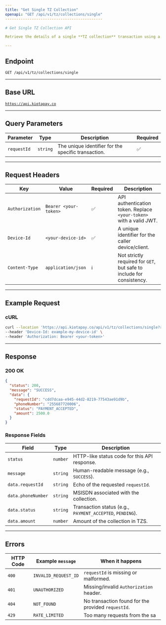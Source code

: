```yaml
---
title: "Get Single TZ Collection"
openapi: "GET /api/v1/tz/collections/single"
--------------------------------------------

# Get Single TZ Collection API

Retrieve the details of a single **TZ collection** transaction using a `requestId` you received when the collection was initiated.

---
```


## **Endpoint**

`GET /api/v1/tz/collections/single`

---

## **Base URL**

[`https://api.kiotapay.co`](https://api.kiotapay.co)

---

## **Query Parameters**

| Parameter   | Type     | Description                                         | Required |
| ----------- | -------- | --------------------------------------------------- | -------- |
| `requestId` | `string` | The unique identifier for the specific transaction. | ✅        |

---

## **Request Headers**

| Key             | Value                 | Required | Description                                                           |
| --------------- | --------------------- | -------- | --------------------------------------------------------------------- |
| `Authorization` | `Bearer <your-token>` | ✅        | API authentication token. Replace `<your-token>` with a valid JWT.    |
| `Device-Id`     | `<your-device-id>`    | ✅        | A unique identifier for the caller device/client.                     |
| `Content-Type`  | `application/json`    | ℹ️       | Not strictly required for `GET`, but safe to include for consistency. |

---

## **Example Request**

### **cURL**

```bash
curl --location 'https://api.kiotapay.co/api/v1/tz/collections/single?requestId=cdd7dcaa-e945-44d2-8219-77543ae91d9b' \
--header 'Device-Id: example-my-device-id' \
--header 'Authorization: Bearer <your-token>'
```

---

## **Response**

### **200 OK**

```json
{
  "status": 200,
  "message": "SUCCESS",
  "data": {
    "requestId": "cdd7dcaa-e945-44d2-8219-77543ae91d9b",
    "phoneNumber": "255687720006",
    "status": "PAYMENT_ACCEPTED",
    "amount": 2500.0
  }
}
```

### **Response Fields**

| Field              | Type     | Description                                               |
| ------------------ | -------- | --------------------------------------------------------- |
| `status`           | `number` | HTTP-like status code for this API response.              |
| `message`          | `string` | Human-readable message (e.g., `SUCCESS`).                 |
| `data.requestId`   | `string` | Echo of the requested `requestId`.                        |
| `data.phoneNumber` | `string` | MSISDN associated with the collection.                    |
| `data.status`      | `string` | Transaction status (e.g., `PAYMENT_ACCEPTED`, `PENDING`). |
| `data.amount`      | `number` | Amount of the collection in TZS.                          |

---

## **Errors**

| HTTP Code | Example `message`    | When it happens                                    |
| --------- | -------------------- | -------------------------------------------------- |
| `400`     | `INVALID_REQUEST_ID` | `requestId` is missing or malformed.               |
| `401`     | `UNAUTHORIZED`       | Missing/invalid `Authorization` header.            |
| `404`     | `NOT_FOUND`          | No transaction found for the provided `requestId`. |
| `429`     | `RATE_LIMITED`       | Too many requests from the sa                      |
